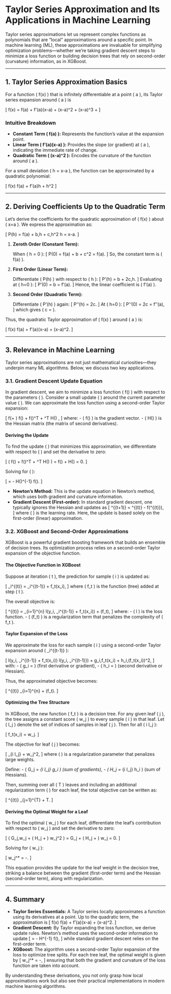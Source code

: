 # Taylor Series Approximation and Its Applications in Machine Learning

Taylor series approximations let us represent complex functions as polynomials that are “local” approximations around a specific point. In machine learning (ML), these approximations are invaluable for simplifying optimization problems—whether we’re taking gradient descent steps to minimize a loss function or building decision trees that rely on second-order (curvature) information, as in XGBoost.

---

## 1. Taylor Series Approximation Basics

For a function \( f(x) \) that is infinitely differentiable at a point \( a \), its Taylor series expansion around \( a \) is

\[
f(x) = f(a) + f'(a)(x-a) + \frac{f''(a)}{2!}(x-a)^2 + \frac{f'''(a)}{3!}(x-a)^3 + \cdots
\]

### Intuitive Breakdown

- **Constant Term \( f(a) \):** Represents the function’s value at the expansion point.
- **Linear Term \( f'(a)(x-a) \):** Provides the slope (or gradient) at \( a \), indicating the immediate rate of change.
- **Quadratic Term \( \frac{f''(a)}{2}(x-a)^2 \):** Encodes the curvature of the function around \( a \).

For a small deviation \( h = x-a \), the function can be approximated by a quadratic polynomial:

\[
f(x) \approx f(a) + f'(a)h + \frac{f''(a)}{2}h^2
\]

---

## 2. Deriving Coefficients Up to the Quadratic Term

Let’s derive the coefficients for the quadratic approximation of \( f(x) \) about \( x=a \). We express the approximation as:

\[
P(h) = f(a) + b\,h + c\,h^2 \quad \text{with } h = x-a.
\]

1. **Zeroth Order (Constant Term):**

   When \( h = 0 \):
   \[
   P(0) = f(a) + b\cdot0 + c\cdot0^2 = f(a).
   \]
   So, the constant term is \( f(a) \).

2. **First Order (Linear Term):**

   Differentiate \( P(h) \) with respect to \( h \):
   \[
   P'(h) = b + 2c\,h.
   \]
   Evaluating at \( h=0 \):
   \[
   P'(0) = b = f'(a).
   \]
   Hence, the linear coefficient is \( f'(a) \).

3. **Second Order (Quadratic Term):**

   Differentiate \( P'(h) \) again:
   \[
   P''(h) = 2c.
   \]
   At \( h=0 \):
   \[
   P''(0) = 2c = f''(a),
   \]
   which gives \( c = \frac{f''(a)}{2} \).

Thus, the quadratic Taylor approximation of \( f(x) \) around \( a \) is:

\[
f(x) \approx f(a) + f'(a)(x-a) + \frac{f''(a)}{2}(x-a)^2.
\]

---

## 3. Relevance in Machine Learning

Taylor series approximations are not just mathematical curiosities—they underpin many ML algorithms. Below, we discuss two key applications.

### 3.1. Gradient Descent Update Equation

In gradient descent, we aim to minimize a loss function \( f(\theta) \) with respect to the parameters \( \theta \). Consider a small update \( \Delta \theta \) around the current parameter value \( \theta \). We can approximate the loss function using a second-order Taylor expansion:

\[
f(\theta + \Delta \theta) \approx f(\theta) + \nabla f(\theta)^T \Delta \theta + \frac{1}{2} \Delta \theta^T H(\theta) \Delta \theta,
\]
where:
- \( \nabla f(\theta) \) is the gradient vector.
- \( H(\theta) \) is the Hessian matrix (the matrix of second derivatives).

#### Deriving the Update
To find the update \( \Delta \theta \) that minimizes this approximation, we differentiate with respect to \( \Delta \theta \) and set the derivative to zero:

\[
\frac{\partial}{\partial \Delta \theta} \left( f(\theta) + \nabla f(\theta)^T \Delta \theta + \frac{1}{2} \Delta \theta^T H(\theta) \Delta \theta \right) = \nabla f(\theta) + H(\theta) \Delta \theta = 0.
\]

Solving for \( \Delta \theta \):

\[
\Delta \theta = - H(\theta)^{-1} \nabla f(\theta).
\]

- **Newton’s Method:** This is the update equation in Newton’s method, which uses both gradient and curvature information.
- **Gradient Descent (First-order):** In standard gradient descent, one typically ignores the Hessian and updates as
  \[
  \theta^{(t+1)} = \theta^{(t)} - \eta \nabla f(\theta^{(t)}),
  \]
  where \( \eta \) is the learning rate. Here, the update is based solely on the first-order (linear) approximation.

### 3.2. XGBoost and Second-Order Approximations

XGBoost is a powerful gradient boosting framework that builds an ensemble of decision trees. Its optimization process relies on a second-order Taylor expansion of the objective function.

#### The Objective Function in XGBoost

Suppose at iteration \( t \), the prediction for sample \( i \) is updated as:

\[
\hat{y}_i^{(t)} = \hat{y}_i^{(t-1)} + f_t(x_i),
\]
where \( f_t \) is the function (tree) added at step \( t \).

The overall objective is:

\[
\text{Obj}^{(t)} = \sum_{i=1}^{n} l\bigl(y_i, \hat{y}_i^{(t-1)} + f_t(x_i)\bigr) + \Omega(f_t),
\]
where:
- \( l \) is the loss function.
- \( \Omega(f_t) \) is a regularization term that penalizes the complexity of \( f_t \).

#### Taylor Expansion of the Loss

We approximate the loss for each sample \( i \) using a second-order Taylor expansion around \( \hat{y}_i^{(t-1)} \):

\[
l\bigl(y_i, \hat{y}_i^{(t-1)} + f_t(x_i)\bigr) \approx l\bigl(y_i, \hat{y}_i^{(t-1)}\bigr) + g_i\,f_t(x_i) + \frac{1}{2} h_i\,\bigl(f_t(x_i)\bigr)^2,
\]
with:
- \( g_i = \frac{\partial l\bigl(y_i, \hat{y}_i^{(t-1)}\bigr)}{\partial \hat{y}_i^{(t-1)}} \) (first derivative or gradient),
- \( h_i = \frac{\partial^2 l\bigl(y_i, \hat{y}_i^{(t-1)}\bigr)}{\partial \hat{y}_i^{(t-1)2}} \) (second derivative or Hessian).

Thus, the approximated objective becomes:

\[
\text{Obj}^{(t)} \approx \sum_{i=1}^{n} \left[ l\bigl(y_i, \hat{y}_i^{(t-1)}\bigr) + g_i\,f_t(x_i) + \frac{1}{2} h_i\,\bigl(f_t(x_i)\bigr)^2 \right] + \Omega(f_t).
\]

#### Optimizing the Tree Structure

In XGBoost, the new function \( f_t \) is a decision tree. For any given leaf \( j \), the tree assigns a constant score \( w_j \) to every sample \( i \) in that leaf. Let \( I_j \) denote the set of indices of samples in leaf \( j \). Then for all \( i \in I_j \):

\[
f_t(x_i) = w_j.
\]

The objective for leaf \( j \) becomes:

\[
\sum_{i \in I_j} \left[ g_i\,w_j + \frac{1}{2} h_i\,w_j^2 \right] + \frac{1}{2} \lambda w_j^2,
\]
where \( \lambda \) is a regularization parameter that penalizes large weights.

Define:
- \( G_j = \sum_{i \in I_j} g_i \) (sum of gradients),
- \( H_j = \sum_{i \in I_j} h_i \) (sum of Hessians).

Then, summing over all \( T \) leaves and including an additional regularization term \( \gamma \) for each leaf, the total objective can be written as:

\[
\text{Obj}^{(t)} \approx \sum_{j=1}^{T} \left[ G_j\,w_j + \frac{1}{2} \left( H_j + \lambda \right) w_j^2 \right] + \gamma T.
\]

#### Deriving the Optimal Weight for a Leaf

To find the optimal \( w_j \) for each leaf, differentiate the leaf’s contribution with respect to \( w_j \) and set the derivative to zero:

\[
\frac{\partial}{\partial w_j} \left( G_j\,w_j + \frac{1}{2} \left( H_j + \lambda \right) w_j^2 \right) = G_j + \left( H_j + \lambda \right) w_j = 0.
\]

Solving for \( w_j \):

\[
w_j^* = -\frac{G_j}{H_j + \lambda}.
\]

This equation provides the update for the leaf weight in the decision tree, striking a balance between the gradient (first-order term) and the Hessian (second-order term), along with regularization.

---

## 4. Summary

- **Taylor Series Essentials:** A Taylor series locally approximates a function using its derivatives at a point. Up to the quadratic term, the approximation is
  \[
  f(x) \approx f(a) + f'(a)(x-a) + \frac{f''(a)}{2}(x-a)^2.
  \]
- **Gradient Descent:** By Taylor expanding the loss function, we derive update rules. Newton’s method uses the second-order information to update
  \[
  \Delta \theta = - H^{-1} \nabla f(\theta),
  \]
  while standard gradient descent relies on the first-order term.
- **XGBoost:** The algorithm uses a second-order Taylor expansion of the loss to optimize tree splits. For each tree leaf, the optimal weight is given by
  \[
  w_j^* = -\frac{\sum_{i \in I_j} g_i}{\sum_{i \in I_j} h_i + \lambda},
  \]
  ensuring that both the gradient and curvature of the loss function are taken into account.

By understanding these derivations, you not only grasp how local approximations work but also see their practical implementations in modern machine learning algorithms.

